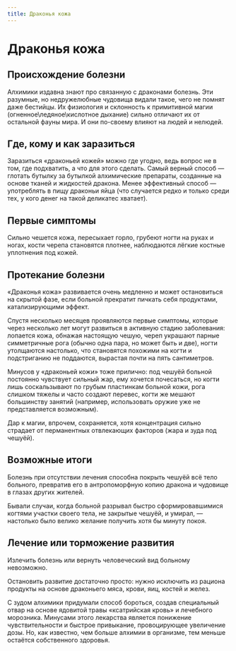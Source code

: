 ```yaml
---
title: Драконья кожа
---
```


# Драконья кожа
## Происхождение болезни
Алхимики издавна знают про связанную с драконами болезнь. Эти разумные, но недружелюбные чудовища видали такое, чего не помнят даже бестийцы. Их физиология и склонность к примитивной магии (огненное\ледяное\кислотное дыхание) сильно отличают их от остальной фауны мира. И они по-своему влияют на людей и нелюдей.

## Где, кому и как заразиться
Заразиться «драконьей кожей» можно где угодно, ведь вопрос не в том, где подхватить, а что для этого сделать. Самый верный способ — глотать бутылку за бутылкой алхимические препараты, созданные на основе тканей и жидкостей дракона. Менее эффективный способ — употреблять в пищу драконьи яйца (что случается редко и только среди тех, у кого денег на такой деликатес хватает).

## Первые симптомы
Сильно чешется кожа, пересыхает горло, грубеют ногти на руках и ногах, кости черепа становятся плотнее, наблюдаются лёгкие костные уплотнения под кожей.

## Протекание болезни
«Драконья кожа» развивается очень медленно и может остановиться на скрытой фазе, если больной прекратит пичкать себя продуктами, катализирующими эффект.

Спустя несколько месяцев проявляются первые симптомы, которые через несколько лет могут развиться в активную стадию заболевания: лопается кожа, обнажая настоящую чешую, череп украшают парные симметричные рога (обычно одна пара, но может быть и две), ногти утолщаются настолько, что становятся похожими на когти и подстриганию не поддаются, вырастая почти на пять сантиметров.

Минусов у «драконьей кожи» тоже прилично: под чешуёй больной постоянно чувствует сильный жар, ему хочется почесаться, но когти лишь соскальзывают по грубым пластинкам больной кожи, рога слишком тяжелы и часто создают перевес, когти же мешают большинству занятий (например, использовать оружие уже не представляется возможным).

Дар к магии, впрочем, сохраняется, хотя концентрация сильно страдает от перманентных отвлекающих факторов (жара и зуда под чешуёй).

## Возможные итоги
Болезнь при отсутствии лечения способна покрыть чешуёй всё тело больного, превратив его в антропоморфную копию дракона и чудовище в глазах других жителей.

Бывали случаи, когда больной разрывал быстро сформировавшимися когтями участки своего тела, не закрытые чешуёй, и умирал, — настолько было велико желание получить хотя бы минуту покоя.

## Лечение или торможение развития
Излечить болезнь или вернуть человеческий вид больному невозможно.

Остановить развитие достаточно просто: нужно исключить из рациона продукты на основе драконьего мяса, крови, яиц, костей и желез.

С зудом алхимики придумали способ бороться, создав специальный отвар на основе ядовитой травы «ксатрийская кровь» и лечебного морозника. Минусами этого лекарства является понижение чувствительности и быстрое привыкание, провоцирующее увеличение дозы. Но, как известно, чем больше алхимии в организме, тем меньше остаётся собственного здоровья.
